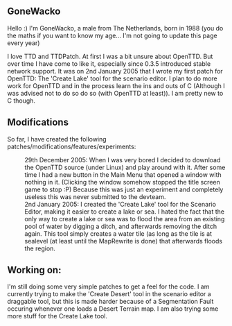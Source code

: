 ==GoneWacko==
Hello :)
I'm GoneWacko, a male from The Netherlands, born in 1988 (you do the maths if you want to know my age... I'm not going to update this page every year)

I love TTD and TTDPatch.
At first I was a bit unsure about OpenTTD. But over time I have come to like it, especially since 0.3.5 introduced stable network support.
It was on 2nd January 2005 that I wrote my first patch for OpenTTD: The 'Create Lake' tool for the scenario editor.
I plan to do more work for OpenTTD and in the process learn the ins and outs of C (Although I was advised not to do so do so (with OpenTTD at least)).
I am pretty new to C though.

==Modifications==
So far, I have created the following patches/modifications/features/experiments:
:29th December 2005: When I was very bored I decided to download the OpenTTD source (under Linux) and play around with it. After some time I had a new button in the Main Menu that opened a window with nothing in it. (Clicking the window somehow stopped the title screen game to stop :P) Because this was just an experiment and completely useless this was never submitted to the devteam.
:2nd January 2005: I created the 'Create Lake' tool for the Scenario Editor, making it easier to create a lake or sea. I hated the fact that the only way to create a lake or sea was to flood the area from an existing pool of water by digging a ditch, and afterwards removing the ditch again. This tool simply creates a water tile (as long as the tile is at sealevel (at least until the MapRewrite is done) that afterwards floods the region.

==Working on:==
I'm still doing some very simple patches to get a feel for the code.
I am currently trying to make the 'Create Desert' tool in the scenario editor a draggable tool, but this is made harder because of a Segmentation Fault occuring whenever one loads a Desert Terrain map.
I am also trying some more stuff for the Create Lake tool.